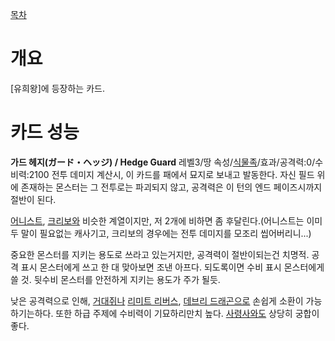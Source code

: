 [[목차]]
= 개요 =
[유희왕]에 등장하는 카드.

= 카드 성능 =
'''가드 헤지(ガード・ヘッジ) / Hedge Guard'''
레벨3/땅 속성/[[식물족]]/효과/공격력:0/수비력:2100
전투 데미지 계산시, 이 카드를 패에서 묘지로 보내고 발동한다. 자신 필드 위에 존재하는 몬스터는 그 전투로는 파괴되지 않고, 공격력은 이 턴의 엔드 페이즈시까지 절반이 된다.

[[어니스트]], [[크리보]]와 비슷한 계열이지만, 저 2개에 비하면 좀 후달린다.(어니스트는 이미 두 말이 필요없는 캐사기고, 크리보의 경우에는 전투 데미지를 모조리 씹어버리니...)

중요한 몬스터를 지키는 용도로 쓰라고 있는거지만, 공격력이 절반이되는건 치명적. 공격 표시 몬스터에게 쓰고 한 대 맞아보면 조낸 아프다. 되도록이면 수비 표시 몬스터에게 쓸 것. 뒷수비 몬스터를 안전하게 지키는 용도가 주가 될듯.

낮은 공격력으로 인해, [[거대쥐]]나 [[리미트 리버스]], [[데브리 드래곤]]으로 손쉽게 소환이 가능하기는하다. 또한 하급 주제에 수비력이 기묘하리만치 높다. [[사령사]]와도 상당히 궁합이 좋다.
